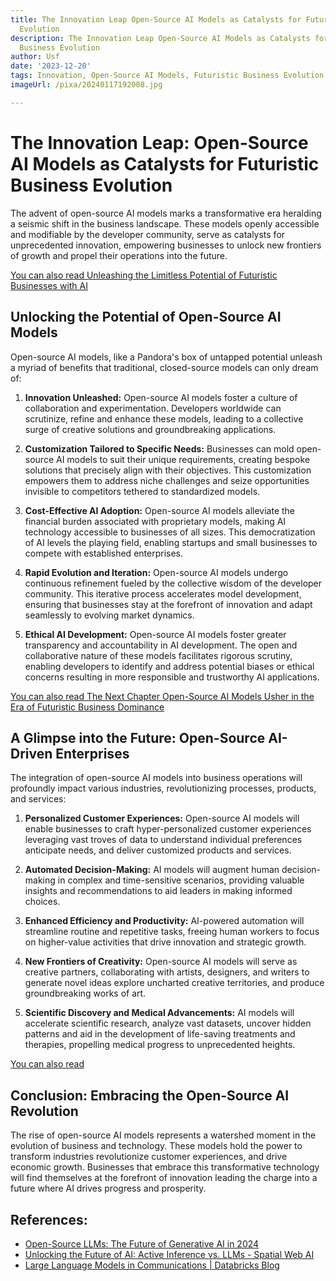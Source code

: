 ```yaml
---
title: The Innovation Leap Open-Source AI Models as Catalysts for Futuristic Business
  Evolution
description: The Innovation Leap Open-Source AI Models as Catalysts for Futuristic
  Business Evolution
author: Usf
date: '2023-12-20'
tags: Innovation, Open-Source AI Models, Futuristic Business Evolution
imageUrl: /pixa/20240117192008.jpg

---
```

#  The Innovation Leap: Open-Source AI Models as Catalysts for Futuristic Business Evolution

The advent of open-source AI models marks a transformative era heralding a  seismic shift in  the business landscape. These models openly accessible and  modifiable by the developer community, serve as catalysts for unprecedented innovation, empowering businesses to unlock new frontiers of growth and propel their operations into the future.

[You  can also read Unleashing the Limitless Potential of Futuristic Businesses with AI](Unleashing%20the%20Limitless%20Potential%20of%20Futuristic%20Businesses%20with%20AI)


## Unlocking the Potential of Open-Source AI Models

Open-source AI models, like a Pandora's box of untapped  potential unleash a myriad  of benefits  that traditional, closed-source models can only dream of:

1. **Innovation Unleashed:** Open-source AI models foster a culture of collaboration and experimentation. Developers worldwide can scrutinize,  refine and enhance these models, leading to a collective surge of creative solutions  and groundbreaking  applications.

2.  **Customization  Tailored to Specific Needs:** Businesses can mold open-source  AI models to suit their unique requirements, creating bespoke solutions that precisely align with their objectives. This customization empowers them to address niche challenges and seize opportunities invisible to competitors tethered to standardized models.

3. **Cost-Effective AI Adoption:** Open-source AI models alleviate the financial burden associated with proprietary models, making AI technology accessible to  businesses of  all sizes. This democratization  of AI levels the playing field, enabling  startups and  small businesses to compete with established enterprises.

4. **Rapid Evolution and  Iteration:** Open-source AI models undergo continuous  refinement fueled by the collective wisdom of the  developer community. This iterative process accelerates model development, ensuring  that businesses stay at the forefront of  innovation and adapt seamlessly to evolving market dynamics.

5. **Ethical AI Development:** Open-source AI models foster greater transparency and accountability in AI development.  The open and collaborative  nature of these models  facilitates rigorous scrutiny, enabling developers to identify and address potential biases or ethical  concerns resulting in  more  responsible and trustworthy AI applications.

[You can also read The Next Chapter Open-Source AI Models Usher in the Era of Futuristic Business Dominance](The%20Next%20Chapter%20Open-Source%20AI%20Models%20Usher%20in%20the%20Era%20of%20Futuristic%20Business%20Dominance)


## A Glimpse into  the Future: Open-Source AI-Driven Enterprises

The integration of open-source AI models into  business operations will profoundly impact various industries, revolutionizing processes, products, and services:

1. **Personalized Customer Experiences:**  Open-source AI  models will enable  businesses to craft hyper-personalized customer experiences leveraging vast troves of data to understand individual preferences anticipate needs, and deliver customized products and services.

2. **Automated Decision-Making:** AI models will  augment human decision-making in complex and time-sensitive scenarios,  providing valuable insights and recommendations to aid leaders  in making informed choices.

3.  **Enhanced Efficiency  and  Productivity:** AI-powered automation will streamline routine and repetitive tasks, freeing human  workers to focus on higher-value activities that drive  innovation and strategic growth.

4. **New Frontiers of Creativity:** Open-source AI models  will serve as creative partners, collaborating with artists, designers, and writers to generate novel  ideas explore uncharted creative territories, and  produce  groundbreaking works of art.

5. **Scientific Discovery and Medical Advancements:** AI models will accelerate scientific research, analyze vast datasets, uncover hidden patterns and aid  in the development of life-saving treatments and therapies, propelling medical progress to unprecedented heights.

[You can also read ]()


## Conclusion: Embracing  the Open-Source AI Revolution

The rise of open-source AI  models represents a  watershed moment in the evolution of business and  technology. These models  hold the power to transform industries revolutionize customer experiences, and drive economic growth.  Businesses that embrace this transformative technology will find themselves at the  forefront of innovation leading the charge into a future where AI drives progress and prosperity.

## References:
- [Open-Source LLMs: The Future of Generative AI in 2024](https://www.analyticsinsight.net/open-source-llms-the-future-of-generative-ai-in-2024/)
- [Unlocking the Future of AI: Active Inference vs. LLMs - Spatial Web AI](https://deniseholt.us/unlocking-the-future-of-ai-active-inference-vs-llms-the-world-vs-words/)
- [Large Language Models in Communications | Databricks Blog](https://www.databricks.com/blog/large-language-models-communications)
